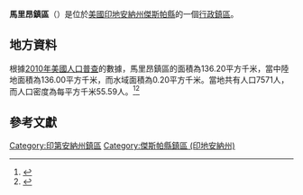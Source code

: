{{noteTA
|G1=USState
|G2=地名
|G3=Unit
}}
{{Infobox settlement
|official_name            = 馬里昂鎮區
|native_name = Marion Township
|settlement_type          = [[行政鎮區|行政鎮區]]
|image_skyline            = 
|imagesize                = 
|image_map                = Map highlighting Marion Township, Jasper County, Indiana.svg
|mapsize                  = 250px
|pushpin_map  =USA Indiana
|pushpin_label = 馬里昂鎮區
|pushpin_label_position   = top
|pushpin_map_caption      = 馬里昂鎮區在印地安納州的位置
|subdivision_type         = [[世界政區索引|國家]]
|subdivision_type1        = [[美国州份|州份]]
|subdivision_type2        = [[印地安納州行政区划|縣]]
|subdivision_name         = [[美国|美国]]
|subdivision_name1        = [[印地安納州|印地安納州]]
|subdivision_name2        = [[傑斯帕縣_(印地安納州)|傑斯帕縣]]
|elevation_ft             = 653
|elevation_m              = 199
|timezone                 = [[北美东部時區|北美东部時區]]
|area_total_km2           = 136.20
|area_land_km2            = 136.00
|area_water_km2           = 0.20
|area_total_sq_mi         = 
|area_land_sq_mi          = 
|area_water_sq_mi         = 
|population_as_of         = [[2010年美國人口普查|2010]]
|population_footnotes     = 
|population_total         = 7571
|population_density_km2   = auto
|population_density_sq_mi = auto
|utc_offset               = -5
|coordinates              = {{coord|41|55|59|N|87|07|51|W|type:city_region:US-AL_source:GNS-enwiki|display=inline,title}}
| coor_pinpoint           = 
| coordinates_footnotes   = 
|timezone_DST             = EDT
|utc_offset_DST           = -4
|postal_code_type         = [[美國郵區編號|郵區編號]]
|postal_code              = 
|area_code                = {{link-en|电话区号219|Area code 219|219}}
|blank_name = [[地名信息系统|GNIS ID]]
|blank_info = 453607
}}
'''馬里昂鎮區'''（{{lang-en|Marion Township}}）是位於[[美國|美國]][[印地安納州|印地安納州]][[傑斯帕縣_(印地安納州)|傑斯帕縣]]的一個[[行政鎮區|行政鎮區]]。

== 地方資料 ==
根據[[2010年美國人口普查|2010年美國人口普查]]的數據，馬里昂鎮區的面積為136.20平方千米，當中陸地面積為136.00平方千米，而水域面積為0.20平方千米。當地共有人口7571人，而人口密度為每平方千米55.59人。<ref name="GR8">{{cite web|url=http://factfinder2.census.gov|publisher=[[美国人口调查局|美国人口调查局]]|accessdate=2011-05-14|title=American FactFinder|archive-date=2013-09-11|archive-url=https://web.archive.org/web/20130911234518/http://factfinder2.census.gov/|dead-url=no}}</ref><ref>{{cite web|url=https://www.citypopulation.de/en/usa/illinois/admin/|title=USA: Illinois (Counties and Townships) - City Population|access-date=2020-07-27|archive-date=2020-04-22|archive-url=https://web.archive.org/web/20200422090607/https://www.citypopulation.de/en/usa/illinois/admin/|dead-url=no}}</ref>

== 參考文獻 ==
{{reflist}}

{{傑斯帕縣 (印地安納州)}}

{{DEFAULTSORT:Marion Township}}
[[Category:印第安納州鎮區|Category:印第安納州鎮區]]
[[Category:傑斯帕縣鎮區_(印地安納州)|Category:傑斯帕縣鎮區 (印地安納州)]]

{{Indiana-geo-stub}}